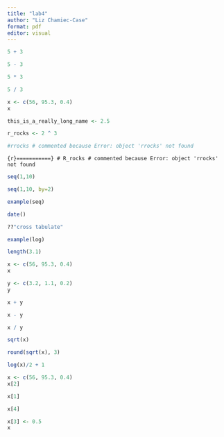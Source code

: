 ```yaml
---
title: "lab4"
author: "Liz Chamiec-Case"
format: pdf
editor: visual
---
```


```r
5 + 3
```

```r
5 - 3
```

```r
5 * 3
```

```r
5 / 3
```

```r
x <- c(56, 95.3, 0.4)
x
```

```r
this_is_a_really_long_name <- 2.5  
```

```r
r_rocks <- 2 ^ 3 
```

```r
#rrocks # commented because Error: object 'rrocks' not found
```

``` {r}===========}
# R_rocks # commented because Error: object 'rrocks' not found
```

```r
seq(1,10) 
```

```r
seq(1,10, by=2)
```

```r
example(seq)
```

```r
date()
```

```r
??"cross tabulate"
```

```r
example(log)
```

```r
length(3.1) 
```

```r
x <- c(56, 95.3, 0.4)
x
```

```r
y <- c(3.2, 1.1, 0.2)
y
```

```r
x + y
```

```r
x - y
```

```r
x / y
```

```r
sqrt(x)
```

```r
round(sqrt(x), 3)
```

```r
log(x)/2 + 1
```

```r
x <- c(56, 95.3, 0.4)
x[2]
```

```r
x[1]
```

```r
x[4]
```

```r
x[3] <- 0.5
x
```
